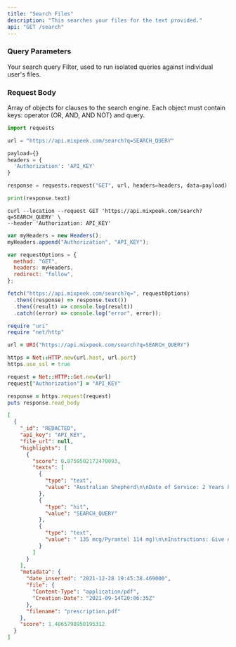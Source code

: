 ```yaml
---
title: "Search Files"
description: "This searches your files for the text provided."
api: "GET /search"
---
```


### Query Parameters

<ParamField query="q" required type="string">
  Your search query
</ParamField>

<ParamField query="user_id" type="string">
  Filter, used to run isolated queries against individual user's files.
</ParamField>

### Request Body

<ParamField body="clauses" type="object[]">
  Array of objects for clauses to the search engine. Each object must contain
  keys: operator (OR, AND, AND NOT) and query.
</ParamField>

<RequestExample>

```python Python
import requests

url = "https://api.mixpeek.com/search?q=SEARCH_QUERY"

payload={}
headers = {
  'Authorization': 'API_KEY'
}

response = requests.request("GET", url, headers=headers, data=payload)

print(response.text)
```

```shell Shell
curl --location --request GET 'https://api.mixpeek.com/search?q=SEARCH_QUERY' \
--header 'Authorization: API_KEY'
```

```javascript JavaScript
var myHeaders = new Headers();
myHeaders.append("Authorization", "API_KEY");

var requestOptions = {
  method: "GET",
  headers: myHeaders,
  redirect: "follow",
};

fetch("https://api.mixpeek.com/search?q=", requestOptions)
  .then((response) => response.text())
  .then((result) => console.log(result))
  .catch((error) => console.log("error", error));
```

```ruby Ruby
require "uri"
require "net/http"

url = URI("https://api.mixpeek.com/search?q=SEARCH_QUERY")

https = Net::HTTP.new(url.host, url.port)
https.use_ssl = true

request = Net::HTTP::Get.new(url)
request["Authorization"] = "API_KEY"

response = https.request(request)
puts response.read_body
```

</RequestExample>

<ResponseExample>

```json
[
  {
    "_id": "REDACTED",
    "api_key": "API_KEY",
    "file_url": null,
    "highlights": [
      {
        "score": 0.8759502172470093,
        "texts": [
          {
            "type": "text",
            "value": "Australian Shepherd\n\nDate of Service: 2 Years 8 Months\n\nPrescription\nExpiration Date:\n\nWeight: 41.75\n\nSex: Female\n\n℞  Heartgard Plus Green 26-50 lbs ("
          },
          {
            "type": "hit",
            "value": "SEARCH_QUERY"
          },
          {
            "type": "text",
            "value": " 135 mcg/Pyrantel 114 mg)\n\nInstructions: Give one chewable tablet by mouth once monthly for protection against heartworms, and the treatment and\ncontrol of roundworms, and hookworms."
          }
        ]
      }
    ],
    "metadata": {
      "date_inserted": "2021-12-28 19:45:38.469000",
      "file": {
        "Content-Type": "application/pdf",
        "Creation-Date": "2021-09-14T20:06:35Z"
      },
      "filename": "prescription.pdf"
    },
    "score": 1.4865798950195312
  }
]
```

</ResponseExample>

